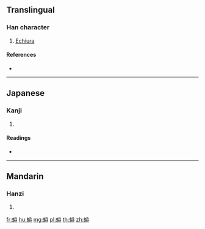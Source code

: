{{character info/new}}
==Translingual==

===Han character===
{{Han char|rn=142|rad=虫|as=10|sn=16|four=|canj=LITCT}}

# [[Echiura]]

====References====
* {{Han ref|kx=1093.430|dkj=33431|dj=1558.310|hdz=42881.040|uh=87A0|ud=34720}}

----

==Japanese==

===Kanji===
{{ja-kanji|grade=|rs=虫10}}

# {{defn|lang=ja|sort=虫10}}

====Readings====
* {{ja-readings|on=[[い]] (i)|kun=[[ゆむし]] (yumushi)|nanori=}}

----

==Mandarin==

===Hanzi===
{{cmn-hanzi|pin=[[yì]] ([[yi4]])|wg=i<sup>4</sup>}}

# {{defn|lang=cmn|sort=虫10}}

[[fr:螠]]
[[hu:螠]]
[[mg:螠]]
[[pl:螠]]
[[th:螠]]
[[zh:螠]]
